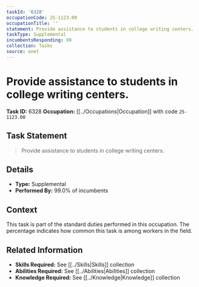```yaml
---
taskId: '6328'
occupationCode: 25-1123.00
occupationTitle: ''
statement: Provide assistance to students in college writing centers.
taskType: Supplemental
incumbentsResponding: 99
collection: Tasks
source: onet
---
```

# Provide assistance to students in college writing centers.

**Task ID:** 6328
**Occupation:** [[../Occupations|Occupation]] with code `25-1123.00`

## Task Statement

> Provide assistance to students in college writing centers.

## Details

- **Type:** Supplemental
- **Performed By:** 99.0% of incumbents

## Context

This task is part of the standard duties performed in this occupation. The percentage indicates how common this task is among workers in the field.

## Related Information

- **Skills Required:** See [[../Skills|Skills]] collection
- **Abilities Required:** See [[../Abilities|Abilities]] collection
- **Knowledge Required:** See [[../Knowledge|Knowledge]] collection
